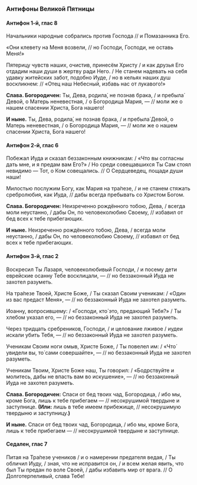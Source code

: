 ### Антифоны Великой Пятницы

#### Антифон 1-й, глас 8

Начальники народные собрались против Господа // и Помазанника Его. 

«Они клевету на Меня возвели, // но Господи, Господи, не оставь Меня!»

Пятерицу чувств наших, очистив, принесём Христу / и как друзья Его отдадим наши души в жертву ради Него. / Не станем надевать на себя удавку житейских забот, подобно Иуде, / но в кельях наших душ воскликнем: // «Отец наш Небесный, избавь нас от лукавого!»


**Слава. Богородичен:** Ты, Дева, родила́, не познав брака, / и пребыла́ Девой, о Матерь неневестная, / о Богородица Мария, — // моли же о нашем спасении Христа, Бога нашего! 

**И ныне.** Ты, Дева, родила́, не познав брака, / и пребыла́ Девой, о Матерь неневестная, / о Богородица Мария, — // моли же о нашем спасении Христа, Бога нашего! 

#### Антифон 2-й, глас 6

Побежал Иуда и сказал беззаконным книжникам: / «Что вы согласны дать мне, и я предам вам Его?» / Но среди совещавшихся Ты Сам стоял невидимо — Тот, о Ком совещались. // О Сердцеведец, пощади души наши!

Милостью послужим Богу, как Мария на тра́пезе, / и не станем стяжать сребролюбия, как Иуда, // дабы всегда пребывать со Христом Богом.

**Слава. Богородичен:** Неизреченно рождённого тобою, Дева, / всегда моли неустанно, / дабы Он, по человеколюбию Своему, // избавил от бед всех к тебе прибегающих.

**И ныне.** Неизреченно рождённого тобою, Дева, / всегда моли неустанно, / дабы Он, по человеколюбию Своему, // избавил от бед всех к тебе прибегающих.

#### Антифон 3-й, глас 2

Воскресил Ты Лазаря, человеколюбивый Господи, / и посему дети еврейские осанну Тебе восклицали, — // но беззаконный Иуда не захотел разуметь.

На тра́пезе Твоей, Христе Боже, / Ты сказал Своим ученикам: / «Один из вас предаст Меня», — // но беззаконный Иуда не захотел разуметь.

Иоанну, вопросившему: / «Господи, кто́ это, предающий Тебя?» / Ты хлебом указал его, — // но беззаконный Иуда не захотел разуметь.

Через тридцать сребреников, Господи, / и целование лживое / иудеи искали убить Тебя, — // но беззаконный Иуда не захотел разуметь.

Ученикам Своим ноги омыв, Христе Боже, / Ты повелел им: / «Что́ увидели вы, то́ сами совершайте», — // но беззаконный Иуда не захотел разуметь.

Ученикам Твоим, Христе Боже наш, Ты говорил: / «Бодрствуйте и молитесь, дабы не впасть вам во искушение», — // но беззаконный Иуда не захотел разуметь.

**Слава. Богородичен:** Спаси от бед твоих чад, Богородица, / ибо мы, кроме Бога, лишь к тебе прибегаем — // несокрушимой твердыне и заступнице. **(Или:** лишь в тебе имеем прибежище, // несокрушимую твердыню и заступницу.**)**

**И ныне.** Спаси от бед твоих чад, Богородица, / ибо мы, кроме Бога, лишь к тебе прибегаем — // несокрушимой твердыне и заступнице.

#### Седален, глас 7

Питая на Тра́пезе учеников / и о намерении предателя ведая, / Ты обличил Иуду, / зная, что не исправится он, / и всем желая явить, что был Ты предан по воле Своей, / дабы избавить мир от врага. // О Долготерпеливый, слава Тебе!


